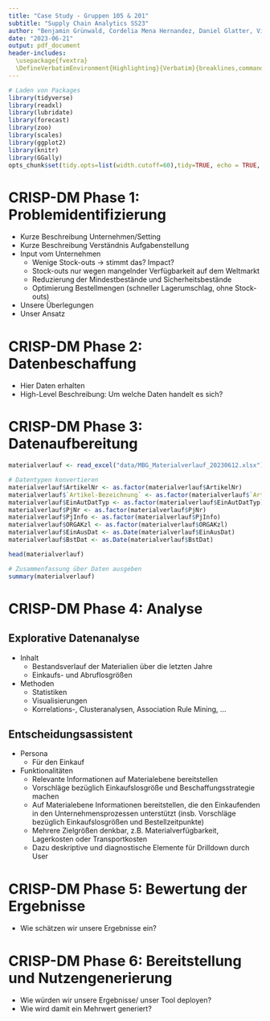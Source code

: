 ```yaml
---
title: "Case Study - Gruppen 105 & 201"
subtitle: "Supply Chain Analytics SS23"
author: "Benjamin Grünwald, Cordelia Mena Hernandez, Daniel Glatter, Vinzenz Tom Andreas Schaak"
date: "2023-06-21"
output: pdf_document
header-includes:
  \usepackage{fvextra}
  \DefineVerbatimEnvironment{Highlighting}{Verbatim}{breaklines,commandchars=\\\{\}}
---
```


```r
# Laden von Packages
library(tidyverse)
library(readxl)
library(lubridate)
library(forecast)
library(zoo)
library(scales)
library(ggplot2)
library(knitr)
library(GGally)
opts_chunk$set(tidy.opts=list(width.cutoff=60),tidy=TRUE, echo = TRUE, warning = FALSE, message = FALSE)
```

# CRISP-DM Phase 1: Problemidentifizierung
- Kurze Beschreibung Unternehmen/Setting
- Kurze Beschreibung Verständnis Aufgabenstellung
- Input vom Unternehmen
  - Wenige Stock-outs -> stimmt das? Impact?
  - Stock-outs nur wegen mangelnder Verfügbarkeit auf dem Weltmarkt
  - Reduzierung der Mindestbestände und Sicherheitsbestände
  - Optimierung Bestellmengen (schneller Lagerumschlag, ohne Stock-outs)
- Unsere Überlegungen
- Unser Ansatz

# CRISP-DM Phase 2: Datenbeschaffung
- Hier Daten erhalten
- High-Level Beschreibung: Um welche Daten handelt es sich?

# CRISP-DM Phase 3: Datenaufbereitung
```r
materialverlauf <- read_excel("data/MBG_Materialverlauf_20230612.xlsx")

# Datentypen konvertieren
materialverlauf$ArtikelNr <- as.factor(materialverlauf$ArtikelNr)
materialverlauf$`Artikel-Bezeichnung` <- as.factor(materialverlauf$`Artikel-Bezeichnung`)
materialverlauf$EinAutDatTyp <- as.factor(materialverlauf$EinAutDatTyp)
materialverlauf$PjNr <- as.factor(materialverlauf$PjNr)
materialverlauf$PjInfo <- as.factor(materialverlauf$PjInfo)
materialverlauf$ORGAKzl <- as.factor(materialverlauf$ORGAKzl)
materialverlauf$EinAusDat <- as.Date(materialverlauf$EinAusDat)
materialverlauf$BstDat <- as.Date(materialverlauf$BstDat)

head(materialverlauf)
```
```r
# Zusammenfassung über Daten ausgeben
summary(materialverlauf)
```

# CRISP-DM Phase 4: Analyse
## Explorative Datenanalyse
- Inhalt
  - Bestandsverlauf der Materialien über die letzten Jahre
  - Einkaufs- und Abruflosgrößen
- Methoden
  - Statistiken
  - Visualisierungen
  - Korrelations-, Clusteranalysen, Association Rule Mining, ...


## Entscheidungsassistent
- Persona
  - Für den Einkauf
- Funktionalitäten
  - Relevante Informationen auf Materialebene bereitstellen
  - Vorschläge bezüglich Einkaufslosgröße und Beschaffungsstrategie machen
  - Auf Materialebene Informationen bereitstellen, die den Einkaufenden in den Unternehmensprozessen unterstützt (insb. Vorschläge bezüglich Einkaufslosgrößen und Bestellzeitpunkte)
  - Mehrere Zielgrößen denkbar, z.B. Materialverfügbarkeit, Lagerkosten oder Transportkosten
  - Dazu deskriptive und diagnostische Elemente für Drilldown durch User
  
# CRISP-DM Phase 5: Bewertung der Ergebnisse
- Wie schätzen wir unsere Ergebnisse ein?

# CRISP-DM Phase 6: Bereitstellung und Nutzengenerierung
- Wie würden wir unsere Ergebnisse/ unser Tool deployen?
- Wie wird damit ein Mehrwert generiert?
